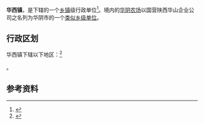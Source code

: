 {{中国乡级行政区|61/05/82/103/000}}

'''华西镇'''，是{{PRC admin/fullname|61/05/82/103/000|3}}下辖的一个[[乡镇|乡镇]]级行政单位<ref>{{PRC admin/ref sgc|{{PRC admin/parent|61/05/82/103/000}}}}</ref>。境内的[[华阴农场|华阴农场]]以国营陕西华山企业公司之名列为华阴市的一个[[类似乡级单位|类似乡级单位]]。

== 行政区划 ==

华西镇下辖以下地区：<ref>{{PRC admin/ref sgc|61/05/82/103/000}}</ref>

{{PRC admin/children|61/05/82/103/000}}。

== 参考资料 ==

{{reflist}}

{{PRC admin/navcat|61/05/82/103/000}}
{{陕西行政区划小作品}}